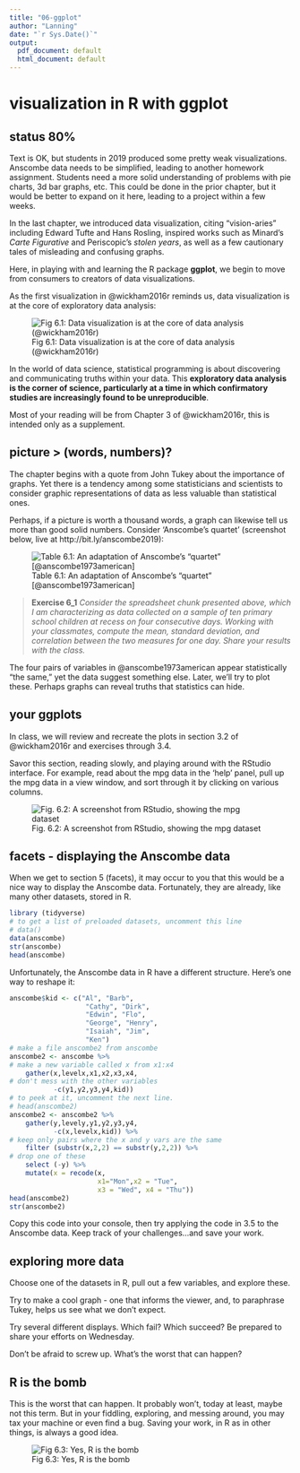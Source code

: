 ```yaml
---
title: "06-ggplot"
author: "Lanning"
date: "`r Sys.Date()`"
output:
  pdf_document: default
  html_document: default
---
```


# visualization in R with ggplot

## status 80% {-}

Text is OK, but students in 2019 produced some pretty weak visualizations. Anscombe data needs to be simplified, leading to another homework assignment. Students need a more solid understanding of problems with pie charts, 3d bar graphs, etc. This could be done in the prior chapter, but it would be better to expand on it here, leading to a project within a few weeks.

In the last chapter, we introduced data visualization, citing "vision-aries" including Edward Tufte and Hans Rosling, inspired works such as Minard's *Carte Figurative* and Periscopic's *stolen years*, as well as a few cautionary tales of misleading and confusing graphs. 

Here, in playing with and learning the R package **ggplot**, we begin to move from consumers to creators of data visualizations.

As the first visualization in @wickham2016r reminds us, data visualization is at the core of exploratory data analysis: 

![Fig 6.1: Data visualization is at the core of data analysis (@wickham2016r)](dataviscycle.PNG)

In the world of data science, statistical programming is about discovering and communicating truths within your data. This **exploratory data analysis is the corner of science, particularly at a time in which confirmatory studies are increasingly found to be unreproducible**. 

Most of your reading will be from Chapter 3 of @wickham2016r, this is intended only as a supplement. 

## picture > (words, numbers)?

The chapter begins with a quote from John Tukey about the importance of graphs.  Yet there is a tendency among some statisticians and scientists to consider graphic representations of data as less valuable than statistical ones.  

Perhaps, if a picture is worth a thousand words, a graph can likewise tell us more than good solid numbers. Consider 'Anscombe's quartet' (screenshot below, live at http://bit.ly/anscombe2019):

![Table 6.1: An adaptation of Anscombe's "quartet" [@anscombe1973american]](spreadsheet61.PNG)

>   **Exercise 6_1** 
>   *Consider the spreadsheet chunk presented above, which I am characterizing as data collected on a sample of ten primary school children at recess on four consecutive days. Working with your classmates, compute the mean, standard deviation, and correlation between the two measures for one day. Share your results with the class.* 

The four pairs of variables in @anscombe1973american appear statistically "the same," yet the data suggest something else.  Later, we'll try to plot these. Perhaps graphs can reveal truths that statistics can hide.  

## your ggplots

In class, we will review and recreate the plots in section 3.2 of @wickham2016r and exercises through 3.4. 

Savor this section, reading slowly, and playing around with the RStudio interface.  For example, read about the mpg data in the 'help' panel, pull up the mpg data in a view window, and sort through it by clicking on various columns. 

![Fig. 6.2: A screenshot from RStudio, showing the mpg dataset](rstudio62.PNG)

## facets - displaying the Anscombe data

When we get to section 5 (facets), it may occur to you that this would be a nice way to display the Anscombe data. Fortunately, they are already, like many other datasets, stored in R. 

```r
library (tidyverse)
# to get a list of preloaded datasets, uncomment this line
# data()
data(anscombe)
str(anscombe)
head(anscombe)
```

Unfortunately, the Anscombe data in R have a different structure. Here's one way to reshape it:
```r
anscombe$kid <- c("Al", "Barb",
                   "Cathy", "Dirk",
                   "Edwin", "Flo",
                   "George", "Henry",
                   "Isaiah", "Jim",
                   "Ken") 
# make a file anscombe2 from anscombe
anscombe2 <- anscombe %>%
# make a new variable called x from x1:x4    
    gather(x,levelx,x1,x2,x3,x4,
# don't mess with the other variables
           -c(y1,y2,y3,y4,kid))
# to peek at it, uncomment the next line.
# head(anscombe2)
anscombe2 <- anscombe2 %>% 
    gather(y,levely,y1,y2,y3,y4,
           -c(x,levelx,kid)) %>% 
# keep only pairs where the x and y vars are the same
    filter (substr(x,2,2) == substr(y,2,2)) %>% 
# drop one of these 
    select (-y) %>% 
    mutate(x = recode(x,
                      x1="Mon",x2 = "Tue",
                      x3 = "Wed", x4 = "Thu"))
head(anscombe2)
str(anscombe2)
```

Copy this code into your console, then try applying the code in 3.5 to the Anscombe data. Keep track of your challenges...and save your work.

## exploring more data

Choose one of the datasets in R, pull out a few variables, and explore these.  

Try to make a cool graph - one that informs the viewer, and, to paraphrase Tukey, helps us see what we don't expect.

Try several different displays. Which fail?  Which succeed? Be prepared to share your efforts on Wednesday.

Don't be afraid to screw up. What's the worst that can happen?

## R is the bomb

This is the worst that can happen. It probably won't, today at least, maybe not this term.  But in your fiddling, exploring, and messing around, you may tax your machine or even find a bug.  Saving your work, in R as in other things, is always a good idea.


![Fig 6.3: Yes, R is the bomb](C:\Users\lanning\Dropbox\0DataSciLibArts\risthebomb.PNG)

